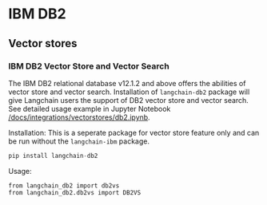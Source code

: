 # IBM DB2

## Vector stores

### IBM DB2 Vector Store and Vector Search

The IBM DB2 relational database v12.1.2 and above offers the abilities of vector store and vector search. Installation of `langchain-db2` package will give Langchain users the support of DB2 vector store and vector search.
See detailed usage example in Jupyter Notebook [/docs/integrations/vectorstores/db2.ipynb](/docs/integrations/vectorstores/db2.ipynb).

Installation: This is a seperate package for vector store feature only and can be run without the `langchain-ibm` package.
```python
pip install langchain-db2
```
Usage:
```
from langchain_db2 import db2vs
from langchain_db2.db2vs import DB2VS
```